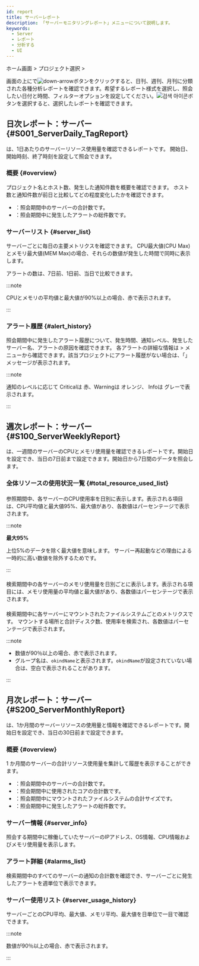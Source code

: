 ```yaml
---
id: report
title: サーバーレポート
description: 「サーバーモニタリングレポート」メニューについて説明します。
keywords:
  - Server
  - レポート
  - 分析する
  - UI
---
```


ホーム画面 &gt; プロジェクト選択 &gt; <Cmdname sid="side_report" className="uitext" />

画面の上に<Cmdname sid="report" className="uitext" />で![down-arrow](/img/down-arrow.svg)ボタンをクリックすると、日刊、週刊、月刊に分類された各種分析レポートを確認できます。希望するレポート様式を選択し、照会したい日付と時間、フィルターオプションを設定してください。![검색 아이콘](/img/ico-btn-search.png)ボタンを選択すると、選択したレポートを確認できます。

## 日次レポート：サーバー {#S001_ServerDaily_TagReport}

<Cmdname sid="S001_ServerDaily_TagReport" className="uitext" report />は、1日あたりのサーバーリソース使用量を確認できるレポートです。 開始日、開始時刻、終了時刻を設定して照会できます。

### 概要 {#overview}

<ImgLang img='server_daily_report_01.png' desc='日次サーバーレポート概要'/>

プロジェクト名とホスト数、発生した通知件数を概要を確認できます。 ホスト数と通知件数が前日と比較してどの程度変化したかを確認できます。

- <Cmdname sid="host_count" className="b600" report/>：照会期間中のサーバーの合計数です。
- <Cmdname sid="alert_count" className="b600" report/>：照会期間中に発生したアラートの総件数です。

### サーバーリスト {#server_list}

<ImgLang img='server_daily_report_02.png' desc='日次サーバーレポートサーバーリスト'/>

サーバーごとに毎日の主要メトリクスを確認できます。 CPU最大値(CPU Max)とメモリ最大値(MEM Max)の場合、それらの数値が発生した時間で同時に表示します。

アラートの数は、7日前、1日前、当日で比較できます。

:::note

CPUとメモリの平均値と最大値が90%以上の場合、<span class='loger'>赤</span>で表示されます。

:::

### アラート履歴 {#alert_history}

<ImgLang img='server_daily_report_03.png' desc='アラートリスト'/>

照会期間中に発生したアラート履歴について、発生時間、通知レベル、発生したサーバー名、アラートの原因を確認できます。
各アラートの詳細な情報は<Cmdname sid="side_event" className="uitext" /> &gt; <Cmdname sid="side_eventHistory" className="uitext" />メニューから確認できます。該当プロジェクトにアラート履歴がない場合は、「<Cmdname sid="no_data" className="uitext" report />」メッセージが表示されます。

:::note

通知のレベルに応じて <span class='loger'>Critical</span>は <span class='loger'>赤</span>、<span class='wer'>Warning</span>は <span class='wer'>オレンジ</span>、 <span class='mstop'>Info</span>は <span class='mstop'>グレー</span>で表示されます。

:::

## 週次レポート：サーバー {#S100_ServerWeeklyReport}

<Cmdname sid="S100_ServerWeeklyReport" className="uitext" report/>は、一週間のサーバーのCPUとメモリ使用量を確認できるレポートです。開始日を設定でき、当日の7日前まで設定できます。開始日から7日間のデータを照会します。

### 全体リソースの使用状況一覧 {#total_resource_used_list}

#### <Cmdname sid="_cpu" report/>

<ImgLang img='server_weekly_report_cpu.png' desc='週間全体リソースの使用率一覧CPU'/>

参照期間中、各サーバーのCPU使用率を日別に表示します。表示される項目は、CPU平均値と最大値95%、最大値があり、各数値はパーセンテージで表示されます。

:::note 

**最大95%**

上位5%のデータを除く最大値を意味します。 サーバー再起動などの理由による一時的に高い数値を除外するためです。

:::

#### <Cmdname sid="_mem" report/>

<ImgLang img='server_weekly_report_memory.png' desc='週間全体リソースの使用率一覧メモリー'/>

検索期間中の各サーバーのメモリ使用量を日別ごとに表示します。表示される項目には、メモリ使用量の平均値と最大値があり、各数値はパーセンテージで表示されます。

#### <Cmdname sid="_disk" report/>

<ImgLang img='server_weekly_report_disk.png' desc='週間全体リソースの使用率一覧ディスク'/>

検索期間中に各サーバーにマウントされたファイルシステムごとのメトリクスです。
マウントする場所と合計ディスク数、使用率を検索され、各数値はパーセンテージで表示されます。

:::note

- 数値が90％以上の場合、<span class='loger'>赤</span>で表示されます。 
- グループ名は、`okindName`と表示されます。`okindName`が設定されていない場合は、空白で表示されることがあります。

:::

## 月次レポート：サーバー {#S200_ServerMonthlyReport}

<Cmdname sid="S200_ServerMonthlyReport" className="uitext" report />は、1か月間のサーバーリソースの使用量と情報を確認できるレポートです。開始日を設定でき、当日の30日前まで設定できます。

### 概要 {#overview}

<ImgLang img='server_monthly_report_01.png' desc='月次サーバーレポート概要'/>

1 か月間のサーバーの合計リソース使用量を集計して履歴を表示することができます。

- <Cmdname sid="total_host" className="b600" report/>：照会期間中のサーバーの合計数です。
- <Cmdname sid="total_core" className="b600" report/>：照会期間中に使用されたコアの合計数です。
- <Cmdname sid="total_disk" className="b600" report/>：照会期間中にマウントされたファイルシステムの合計サイズです。
- <Cmdname sid="total_alarms" className="b600" report/>：照会期間中に発生したアラートの総件数です。

### サーバー情報 {#server_info}

<ImgLang img='server_monthly_report_02.png' desc='サーバー情報'/>

照会する期間中に稼働していたサーバーのIPアドレス、OS情報、CPU情報およびメモリ使用量を表示します。

### アラート詳細 {#alarms_list}

<ImgLang img='server_monthly_report_03.png' desc='アラートリスト'/>

検索期間中のすべてのサーバーの通知の合計数を確認でき、サーバーごとに発生したアラートを週単位で表示できます。

### サーバー使用リスト {#server_usage_history}

<ImgLang img='server_monthly_report_04.png' desc='サーバー使用一覧'/>

サーバーごとのCPU平均、最大値、メモリ平均、最大値を日単位で一目で確認できます。

:::note

数値が90％以上の場合、<span class='loger'>赤</span>で表示されます。 

:::
